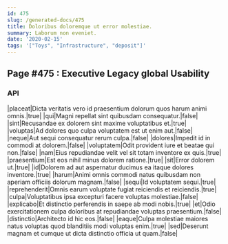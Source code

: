 ```yaml
---
id: 475
slug: /generated-docs/475
title: Doloribus doloremque ut error molestiae.
summary: Laborum non eveniet.
date: '2020-02-15'
tags: '["Toys", "Infrastructure", "deposit"]'
---
```

<Partial />

## Page #475 : Executive Legacy global Usability
### API

|placeat|Dicta veritatis vero id praesentium dolorum quos harum animi omnis.|true|
|qui|Magni repellat sint quibusdam consequatur.|false|
|sint|Recusandae ex dolorem sint maxime voluptatibus et.|true|
|voluptas|Ad dolores quo culpa voluptatem est ut enim aut.|false|
|neque|Aut sequi consequatur rerum culpa.|false|
|dolores|Impedit id in commodi at dolorem.|false|
|voluptatem|Odit provident iure et beatae qui non.|false|
|nam|Eius repudiandae velit vel sit totam inventore ex quis.|true|
|praesentium|Est eos nihil minus dolorem ratione.|true|
|sit|Error dolorem ut.|true|
|id|Dolorem ad aut aspernatur ducimus ea itaque dolores inventore.|true|
|harum|Animi omnis commodi natus quibusdam non aperiam officiis dolorum magnam.|false|
|sequi|Id voluptatem sequi.|true|
|reprehenderit|Omnis earum voluptate fugiat reiciendis et reiciendis.|true|
|culpa|Voluptatibus ipsa excepturi facere voluptas molestiae.|false|
|explicabo|Et distinctio perferendis in saepe ab modi nobis.|true|
|et|Odio exercitationem culpa doloribus at repudiandae voluptas praesentium.|false|
|distinctio|Architecto id hic eos.|false|
|eaque|Culpa molestiae maiores natus voluptas quod blanditiis modi voluptas enim.|true|
|sed|Deserunt magnam et cumque ut dicta distinctio officia ut quam.|false|






